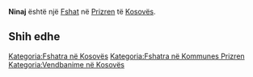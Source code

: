 {{Fshat në Kosovës
 | Emri                = Ninaj
| srp_N_name = Ninaj
| srp_N_FULL_NAME_RO = Ninaj
| srp_N_FULL_NAME_ND_RO = Ninaj
| srp_N_SORT_NAME_RG = NINAJ
| srp_N_FULL_NAME_RG = Ninaj
| srp_N_FULL_NAME_ND_RG = Ninaj

 | Emri (Rasa dhanore) = 
 | Figura              = 
 | Shteti              = Kosovo
 | Komuna              = Prizren
 | Kodi postar         = 
 | Sipërfaqja          = 

 | Popullsia           = 

 | Regj. i popullsisë  = 
 | Dend. e popullsisë  = 
 | Faqja zyrtare       = 
 <!--- Koordinatat ----> 
 | Gjerësia            = 42.198889
 | Gjatësia            = 20.561111
 | Lartësia            = 
}}
'''Ninaj''' është një [[Fshat]] në [[Prizren]] të [[Kosovës]].

<!-- == Gjeografia == -->
<!-- == Historia == -->
<!-- == Demografia == -->
== Shih edhe ==
{{Komuna Prizren}}
{{Kosovo-Administrata-Cung}}

[[Kategoria:Fshatra në Kosovës]]
[[Kategoria:Fshatra në Kommunes Prizren]]
[[Kategoria:Vendbanime në Kosovës]]